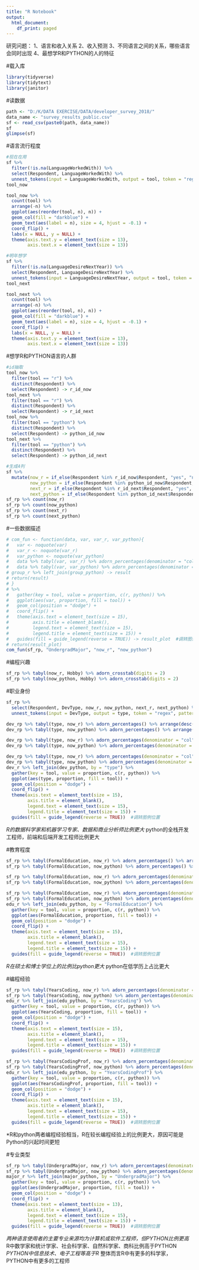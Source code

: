 ---
title: "R Notebook"
output:
  html_document:
    df_print: paged
---

研究问题：
1、语言和收入关系
2、收入预测
3、不同语言之间的关系，哪些语言会同时出现
4、最想学R和PYTHON的人的特征


#载入库
```{r}
library(tidyverse)
library(tidytext)
library(janitor)
```

#读数据
```{r}
path <- "D:/K/DATA EXERCISE/DATA/developer_survey_2018/"
data_name <- "survey_results_public.csv"
sf <- read_csv(paste0(path, data_name))
sf
glimpse(sf)
```

#语言流行程度
```{r, fig.height=12, fig.width=15}
#现在在用
sf %>% 
  filter(!is.na(LanguageWorkedWith)) %>% 
  select(Respondent, LanguageWorkedWith) %>% 
  unnest_tokens(input = LanguageWorkedWith, output = tool, token = "regex", pattern = ";") -> tool_now #按特定标点符号分行
tool_now

tool_now %>% 
  count(tool) %>% 
  arrange(-n) %>% 
  ggplot(aes(reorder(tool, n), n)) +
  geom_col(fill = "darkblue") + 
  geom_text(aes(label = n), size = 4, hjust = -0.1) +
  coord_flip() +
  labs(x = NULL, y = NULL) +
  theme(axis.text.y = element_text(size = 13),
        axis.text.x = element_text(size = 13)) 

#明年想学
sf %>% 
  filter(!is.na(LanguageDesireNextYear)) %>% 
  select(Respondent, LanguageDesireNextYear) %>% 
  unnest_tokens(input = LanguageDesireNextYear, output = tool, token = "regex", pattern = ";") -> tool_next #按特定标点符号分行
tool_next

tool_next %>% 
  count(tool) %>% 
  arrange(-n) %>% 
  ggplot(aes(reorder(tool, n), n)) +
  geom_col(fill = "darkblue") + 
  geom_text(aes(label = n), size = 4, hjust = -0.1) +
  coord_flip() +
  labs(x = NULL, y = NULL) +
  theme(axis.text.y = element_text(size = 13),
        axis.text.x = element_text(size = 13)) 
```

#想学R和PYTHON语言的人群
```{r}
#id抽取
tool_now %>% 
  filter(tool == "r") %>% 
  distinct(Respondent) %>% 
  select(Respondent) -> r_id_now
tool_next %>% 
  filter(tool == "r") %>% 
  distinct(Respondent) %>% 
  select(Respondent) -> r_id_next
tool_now %>% 
  filter(tool == "python") %>% 
  distinct(Respondent) %>% 
  select(Respondent) -> python_id_now
tool_next %>% 
  filter(tool == "python") %>% 
  distinct(Respondent) %>% 
  select(Respondent) -> python_id_next

#生成4列
sf %>% 
  mutate(now_r = if_else(Respondent %in% r_id_now$Respondent, "yes", "no"),
         now_python = if_else(Respondent %in% python_id_now$Respondent, "yes", "no"),
         next_r = if_else(Respondent %in% r_id_next$Respondent, "yes", "no"),
         next_python = if_else(Respondent %in% python_id_next$Respondent, "yes", "no")) -> sf_rp
sf_rp %>% count(now_r)
sf_rp %>% count(now_python)
sf_rp %>% count(next_r)
sf_rp %>% count(next_python)
```

#一些数据描述

```{r}
# com_fun <- function(data, var, var_r, var_python){
#   var <- noquote(var)
#   var_r <- noquote(var_r)
#   var_python <- noquote(var_python)
#   data %>% tabyl(var, var_r) %>% adorn_percentages(denominator = "col") %>% select(-no) %>% rename(r = yes) -> group_r
#   data %>% tabyl(var, var_python) %>% adorn_percentages(denominator = "col") %>% select(-no) %>% rename(python = yes) -> group_python
# group_r %>% left_join(group_python) -> result
# return(result)
# }
# %>%
#   gather(key = tool, value = proportion, c(r, python)) %>%
#   ggplot(aes(var, proportion, fill = tool)) +
#   geom_col(position = "dodge") +
#   coord_flip() +
#   theme(axis.text = element_text(size = 15),
#         axis.title = element_blank(),
#         legend.text = element_text(size = 15),
#         legend.title = element_text(size = 15)) +
#   guides(fill = guide_legend(reverse = TRUE)) -> result_plot  #调转图例位置
# return(result_plot)
com_fun(sf_rp, "UndergradMajor", "now_r", "now_python")
```


#编程兴趣
```{r}
sf_rp %>% tabyl(now_r, Hobby) %>% adorn_crosstab(digits = 2)
sf_rp %>% tabyl(now_python, Hobby) %>% adorn_crosstab(digits = 2)
```

#职业身份
```{r}
sf_rp %>% 
  select(Respondent, DevType, now_r, now_python, next_r, next_python) %>% 
  unnest_tokens(input = DevType, output = type, token = "regex", pattern = ";") -> dev_rp

dev_rp %>% tabyl(type, now_r) %>% adorn_percentages() %>% arrange(desc(yes)) %>% adorn_pct_formatting(digits = 2)
dev_rp %>% tabyl(type, now_python) %>% adorn_percentages() %>% arrange(desc(yes)) %>% adorn_pct_formatting(digits = 2)

dev_rp %>% tabyl(type, now_r) %>% adorn_percentages(denominator = "col") %>% arrange(desc(yes)) %>% adorn_pct_formatting(digits = 2)
dev_rp %>% tabyl(type, now_python) %>% adorn_percentages(denominator = "col") %>% arrange(desc(yes)) %>% adorn_pct_formatting(digits = 2)
```
```{r, fig.height=8, fig.width=15}
dev_rp %>% tabyl(type, now_r) %>% adorn_percentages(denominator = "col") %>% select(-no) %>% rename(r = yes) -> dev_r
dev_rp %>% tabyl(type, now_python) %>% adorn_percentages(denominator = "col") %>% select(-no) %>% rename(python = yes) -> dev_python
dev_r %>% left_join(dev_python, by = "type") %>% 
  gather(key = tool, value = proportion, c(r, python)) %>% 
  ggplot(aes(type, proportion, fill = tool)) +
  geom_col(position = "dodge") +
  coord_flip() +
  theme(axis.text = element_text(size = 15),
        axis.title = element_blank(),
        legend.text = element_text(size = 15),
        legend.title = element_text(size = 15)) +
  guides(fill = guide_legend(reverse = TRUE))  #调转图例位置
```
*R的数据科学家和机器学习专家、数据和商业分析师比例更大
*python的全栈开发工程师，前端和后端开发工程师比例更大


#教育程度
```{r}
sf_rp %>% tabyl(FormalEducation, now_r) %>% adorn_percentages() %>% arrange(desc(yes)) %>% adorn_pct_formatting(digits = 2)
sf_rp %>% tabyl(FormalEducation, now_python) %>% adorn_percentages() %>% arrange(desc(yes)) %>% adorn_pct_formatting(digits = 2)

sf_rp %>% tabyl(FormalEducation, now_r) %>% adorn_percentages(denominator = "col") %>% arrange(desc(yes)) %>% adorn_pct_formatting(digits = 2)
sf_rp %>% tabyl(FormalEducation, now_python) %>% adorn_percentages(denominator = "col") %>% arrange(desc(yes)) %>% adorn_pct_formatting(digits = 2)
```
```{r, fig.height=8, fig.width=15}
sf_rp %>% tabyl(FormalEducation, now_r) %>% adorn_percentages(denominator = "col") %>% select(-no) %>% rename(r = yes) -> edu_r
sf_rp %>% tabyl(FormalEducation, now_python) %>% adorn_percentages(denominator = "col") %>% select(-no) %>% rename(python = yes) -> edu_python
edu_r %>% left_join(edu_python, by = "FormalEducation") %>% 
  gather(key = tool, value = proportion, c(r, python)) %>% 
  ggplot(aes(FormalEducation, proportion, fill = tool)) +
  geom_col(position = "dodge") +
  coord_flip() +
  theme(axis.text = element_text(size = 15),
        axis.title = element_blank(),
        legend.text = element_text(size = 15),
        legend.title = element_text(size = 15)) +
  guides(fill = guide_legend(reverse = TRUE))  #调转图例位置
```
*R在硕士和博士学位上的比例比python更大
*python在低学历上占比更大


#编程经验
```{r, fig.height=8, fig.width=15}
sf_rp %>% tabyl(YearsCoding, now_r) %>% adorn_percentages(denominator = "col") %>% select(-no) %>% rename(r = yes) -> edu_r
sf_rp %>% tabyl(YearsCoding, now_python) %>% adorn_percentages(denominator = "col") %>% select(-no) %>% rename(python = yes) -> edu_python
edu_r %>% left_join(edu_python, by = "YearsCoding") %>% 
  gather(key = tool, value = proportion, c(r, python)) %>% 
  ggplot(aes(YearsCoding, proportion, fill = tool)) +
  geom_col(position = "dodge") +
  coord_flip() +
  theme(axis.text = element_text(size = 15),
        axis.title = element_blank(),
        legend.text = element_text(size = 15),
        legend.title = element_text(size = 15)) +
  guides(fill = guide_legend(reverse = TRUE))  #调转图例位置

sf_rp %>% tabyl(YearsCodingProf, now_r) %>% adorn_percentages(denominator = "col") %>% select(-no) %>% rename(r = yes) -> edu_r
sf_rp %>% tabyl(YearsCodingProf, now_python) %>% adorn_percentages(denominator = "col") %>% select(-no) %>% rename(python = yes) -> edu_python
edu_r %>% left_join(edu_python, by = "YearsCodingProf") %>% 
  gather(key = tool, value = proportion, c(r, python)) %>% 
  ggplot(aes(YearsCodingProf, proportion, fill = tool)) +
  geom_col(position = "dodge") +
  coord_flip() +
  theme(axis.text = element_text(size = 15),
        axis.title = element_blank(),
        legend.text = element_text(size = 15),
        legend.title = element_text(size = 15)) +
  guides(fill = guide_legend(reverse = TRUE))  #调转图例位置
```
*R和python两者编程经验相当，R在较长编程经验上的比例更大，原因可能是Python的兴起时间更短


#专业类型
```{r, fig.height=8, fig.width=15}
sf_rp %>% tabyl(UndergradMajor, now_r) %>% adorn_percentages(denominator = "col") %>% select(-no) %>% rename(r = yes) -> major_r
sf_rp %>% tabyl(UndergradMajor, now_python) %>% adorn_percentages(denominator = "col") %>% select(-no) %>% rename(python = yes) -> major_python
major_r %>% left_join(major_python, by = "UndergradMajor") %>% 
  gather(key = tool, value = proportion, c(r, python)) %>% 
  ggplot(aes(UndergradMajor, proportion, fill = tool)) +
  geom_col(position = "dodge") +
  coord_flip() +
  theme(axis.text = element_text(size = 13),
        axis.title = element_blank(),
        legend.text = element_text(size = 15),
        legend.title = element_text(size = 15)) +
  guides(fill = guide_legend(reverse = TRUE))  #调转图例位置
```
*两种语言使用者的主要专业来源均为计算机或软件工程师，但PYTHON比例更高
*R中数学家和统计学家、社会科学家、自然科学家、商科比例高于PYTHON
*PYTHON中信息技术、电子工程等高于R
*整体而言R中有更多的科学家，PYTHON中有更多的工程师



